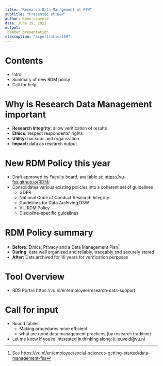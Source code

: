 ---
title: "Research Data Management at FSW" 
subtitle: "Presented at B&P"
author: Koen Leuveld
date: June 19, 2023
output: 
 beamer_presentation
classoption: "aspectratio=169"
---


# Contents

- Intro
- Summary of new RDM policy
- Call for help

# Why is Research Data Management important

- **Research Integrity:** allow verification of results
- **Ethics:** respect respondents' rights
- **Utility:** backups and organization
- **Impact:** data as research output

# New RDM Policy this year

- Draft approved by Faculty board, available at: [https://vu-fss.github.io/RDM/](https://vu-fss.github.io/RDM/)
- Consolidates various existing policies into a coherent set of guidelines
  - GDPR
  - National Code of Conduct Research Integrity
  - Guidelines for Data Archiving DSW
  - VU RDM Policy
  - Discipline-specific guidelines

# RDM Policy summary

- **Before:** Ethics, Privacy and a Data Management Plan[^1]
- **During:** data well organized and reliably, traceably and securely stored
- **After:** Data archived for 10 years for verification purposes


[^1]: See [https://vu.nl/en/employee/social-sciences-getting-started/data-management-fss](https://vu.nl/en/employee/social-sciences-getting-started/data-management-fss)

# Tool Overview

\includegraphics[width=\textwidth, height=\textheight, keepaspectratio]{figures/rdm_tools.png}

- RDS Portal: https://vu.nl/en/employee/research-data-support


# Call for input

- Round tables
  - Making procedures more efficient
  - what are good data management practices (by research tradition)
- Let me know if you're interested in thinking along: k.leuveld@vu.nl
